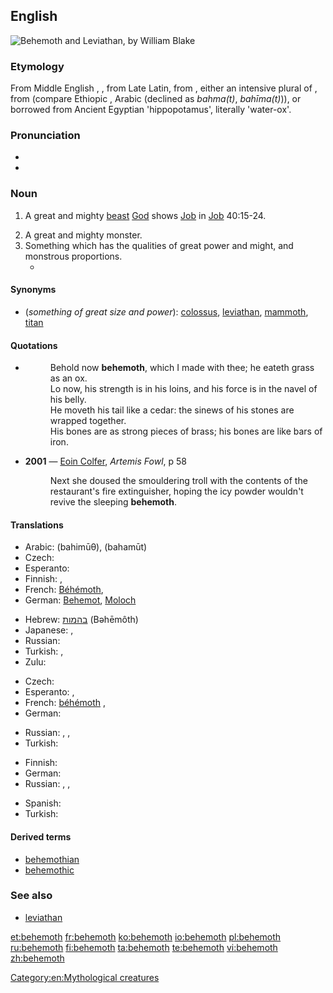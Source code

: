 ==English==
{{was wotd|2006|July|3}}
[[Image:Behemoth3.jpg|thumb|Behemoth and Leviathan, by William Blake]]
{{wikipedia}}

===Etymology===
From Middle English {{term|bemoth|lang=enm}}, {{term|behemoth|lang=enm}}, from Late Latin, from {{etyl|he|en}} {{term|בהמות|tr=bəhēmōth|lang=he}}, either an intensive plural of {{term|בהמה||tr=bəhēmāh|beast|lang=he}}, from {{etyl|sem-pro|en}} (compare Ethiopic {{term|||tr=bəhma|dumb, speechless|lang=gez}}, Arabic {{term|||tr=ʼabham|animal|lang=ar}} (declined as ''bahma(t)'', ''bahīma(t)'')), or borrowed from Ancient Egyptian {{term|p-ehe-mau|lang=egy}} 'hippopotamus', literally 'water-ox'.

===Pronunciation===
* {{IPA|/bəˈhi(ː)məθ/}}
* {{audio|en-us-behemoth.ogg|Audio (US)}}

===Noun===
{{en-noun}}

# {{Bible}} A great and mighty [[beast]] [[God]] shows [[Job]] in [[Job]] 40:15-24.
# A great and mighty monster.
# Something which has the qualities of great power and might, and monstrous proportions.
#* {{quote-news
    |date=2011-01-18
    |first=Joe
    |last=Lovejoy
    |title=Cardiff City 0 Stoke City 2
    |newspaper=Guardian Online
    |url=http://www.guardian.co.uk/football/2011/jan/18/cardiff-city-stoke-city-fa-cup?intcmp=239
    |page=
    |passage=The diehards who did turn out were at least rewarded with a first sight of Jon Parkin, the '''behemoth''' striker signed from Preston, who scored a stunning goal on his debut at Norwich last weekend.}}

====Synonyms====
* (''something of great size and power''): [[colossus]], [[leviathan]], [[mammoth]], [[titan]]

====Quotations====
* {{RQ:Authorized Version|Job|40|15|18}}
*: Behold now '''behemoth''', which I made with thee; he eateth grass as an ox.<br/>Lo now, his strength is in his loins, and his force is in the navel of his belly.<br/>He moveth his tail like a cedar: the sinews of his stones are wrapped together.<br/>His bones are as strong pieces of brass; his bones are like bars of iron.
* '''2001''' — [[w:Eoin Colfer|Eoin Colfer]], ''Artemis Fowl'', p 58
*: Next she doused the smouldering troll with the contents of the restaurant's fire extinguisher, hoping the icy powder wouldn't revive the sleeping '''behemoth'''.

====Translations====
{{trans-top|mighty beast in the Book of Job}}
* Arabic: {{Arab|[[بهيموث]]}} (bahimūθ), {{Arab|[[بهموت]]}} (bahamūt)
* Czech: {{t-|cs|behemot|m}}
* Esperanto: {{t-|eo|behemoto}}
* Finnish: {{t+|fi|behemot}}, {{t+|fi|virtahepo}}
* French: [[Béhémoth]], {{t-|fr|Béhémot|m}}
* German: [[Behemot]], [[Moloch]] {{m}}
{{trans-mid}}
* Hebrew: [[בהמות]] (Bəhēmôth)
* Japanese: {{t-|ja|ベヘモット|tr=behemotto|sc=Jpan}}, {{t-|ja|ベヒーモス|tr=behīmosu|sc=Jpan}}
* Russian: {{qualifier|"hippopotamus" in modern Russian}} {{t+|ru|бегемот|m|tr=begemót|sc=Cyrl}}
* Turkish: {{t-|tr|behemot}},  {{t-|tr|dev yaratık}}
* Zulu: {{t-|zu|uBehemoti}}
{{trans-bottom}}

{{trans-top|mighty monster}}
* Czech: {{t-|cs|obluda|f}}
* Esperanto: {{t-|eo|behemo}},  {{t-|eo|behemoto}}
* French: [[béhémoth]] {{m}}, {{t-|fr|béhémot|m}}
* German: {{t-|de|Riesentier|n}}
{{trans-mid}}
* Russian: {{t+|ru|чудище|n|tr=čúdišče|sc=Cyrl}}, {{t+|ru|чудовище|n|tr=čudóvišče|sc=Cyrl}}, {{t+|ru|монстр|m|tr=monstr|sc=Cyrl}}
* Turkish: {{t+|tr|dev}}
{{trans-bottom}}

{{trans-top|something of great size and power}}
* Finnish: {{t+|fi|jättiläinen}}
* German: {{t+|de|Gigant|m}}
* Russian: {{t+|ru|гигант|m|tr=gigánt|sc=Cyrl}}, {{t+|ru|великан|m|tr=velikán|sc=Cyrl}}, {{t+|ru|исполин|m|tr=ispolín|sc=Cyrl}}
{{trans-mid}}
* Spanish: {{t-|es|mamotreto}}
* Turkish: {{t+|tr|dev}}
{{trans-bottom}}

====Derived terms====
* [[behemothian]]
* [[behemothic]]

===See also===
* [[leviathan]]

[[Category:en:Mythological creatures]]

[[et:behemoth]]
[[fr:behemoth]]
[[ko:behemoth]]
[[io:behemoth]]
[[pl:behemoth]]
[[ru:behemoth]]
[[fi:behemoth]]
[[ta:behemoth]]
[[te:behemoth]]
[[vi:behemoth]]
[[zh:behemoth]]